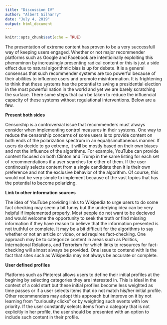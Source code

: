 ```yaml
---
title: "Discussion IV"
author: "Albert Gilharry"
date: "July 4, 2019"
output: html_document
---
```


```r
knitr::opts_chunk$set(echo = TRUE)
```

The presentation of extreme content has proven to be a very successfull way of keeping users engaged. Whether or not major recommender platforms such as Google and Facebook are intentioinally exploiting this phenominon by increasingly presenting radical content or this is just a side effect due to natural algorithmic bias is up for debate. It is a general consensus that such recommender systems are too powerful because of their abilities to influence users and promote misinformation. It is frightening to think that these systems has the potential to swing a presidential election in the most powerful nation in the world and yet we are barely scratching the surface. There some steps that can be taken to reduce the influencial capacity of these systems without regulational interventions. Below are a few.

**Present both sides**

Censorship is a controversial issue that recommenders must always consider when implementing control measures in their systems. One way to reduce the censorship concerns of some users is to provide content on both ends of the polarization spectrum in an equal/simultaneous manner. If users do decide to go extreme, it will be mostly based on their own biases and not the  influence of the algorithms. For example, YouTube can provide content focused on both Clinton and Trump in the same listing for each set of recommendations if a user searches for either of them. If the user continously selects content from a single candidate then it is their own preference and not the exclusive behavior of the algorithm. Of course, this would not be very simple to implement because of the vast topics that has the potential to become polarizing.


**Link to other information sources**

The idea of YouTube providing links to Wikipedia to urge users to do some fact checking may seem a bit funny but the underlying idea can be very helpful if implemented properly. 
Most people do not want to be decieved and would welcome the opportunity to seek the truth or find missing information if they have reason to believe that the information presented is not truthful or complete. It may be a bit difficult for the algorithms to say whether or not an article or video, or ad requires fact-checking. One approach may be to categorize content in areas such as Politics, International Relations, and Terrorism for which links to resources for fact-checking will almost always be provided. One issue to contend with is the fact that sites such as Wikipedia may not always be accurate or complete.


**User defined profiles**

Platforms such as Pinterest allows users to define their initial profiles at the begining by selecting categories they are interested in. This is ideal in the context of a cold start but these initial profiles become less weighted as time passes or if a user selects items that do not match his/her initial profile. Other recommenders may adopt this approach but improve on it by not learning from "curiousity clicks" or by weighting such events with low priority. If the user constantly selects items from a category that is not explicitly in her profile, the user should be presented with an option to include such content in their profile.

